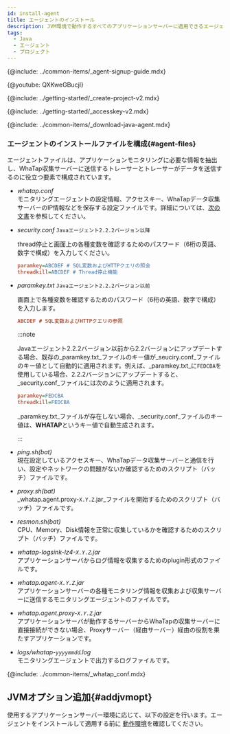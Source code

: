 ```yaml
---
id: install-agent
title: エージェントのインストール
description: JVM環境で動作するすべてのアプリケーションサーバーに適用できるエージェントのインストール方法を確認してください。
tags:
  - Java
  - エージェント
  - プロジェクト
---
```



{@include: ../common-items/_agent-signup-guide.mdx}

{@youtube: QXKweGBucjI}

{@include: ../getting-started/_create-project-v2.mdx}  

{@include: ../getting-started/_accesskey-v2.mdx} 

{@include: ../common-items/_download-java-agent.mdx}  

### エージェントのインストールファイルを構成{#agent-files}

エージェントファイルは、アプリケーションモニタリングに必要な情報を抽出し、WhaTap収集サーバーに送信するトレーサーとトレーサーがデータを送信するのに役立つ要素で構成されています。

-   _whatap.conf_<br/>
    モニタリングエージェントの設定情報、アクセスキー、WhaTapデータ収集サーバーのIP情報などを保存する設定ファイルです。詳細については、[次の文書](set-agent)を参照してください。

-   _security.conf_ `Javaエージェント2.2.2バージョン以降`

    thread停止と画面上の各種変数を確認するためのパスワード（6桁の英語、数字で構成）を入力してください。

    ```ini title='security.conf'
    paramkey=ABCDEF # SQL変数およびHTTPクエリの照会
    threadkill=ABCDEF # Thread停止機能
    ```

-   _paramkey.txt_ `Javaエージェント2.2.2バージョン以前`

    画面上で各種変数を確認するためのパスワード（6桁の英語、数字で構成）を入力します。

    ```ini title='paramkey.txt'
    ABCDEF # SQL変数およびHTTPクエリの参照
    ```

    :::note

    Javaエージェント2.2.2バージョン以前から2.2バージョンにアップデートする場合、既存の_paramkey.txt_ファイルのキー値が_seuciry.conf_ファイルのキー値として自動的に適用されます。例えば、_paramkey.txt_に`FEDCBA`を使用している場合、2.2.2バージョンにアップデートすると、_security.conf_ファイルには次のように適用されます。

    ```ini
    paramkey=FEDCBA
    threadkill=FEDCBA
    ```

    _paramkey.txt_ファイルが存在しない場合、_security.conf_ファイルのキー値は、**WHATAP**というキー値で自動生成されます。

    :::

-   _ping.sh(bat)_<br/>
    現在設定しているアクセスキー、WhaTapデータ収集サーバーと通信を行い、設定やネットワークの問題がないか確認するためのスクリプト（バッチ）ファイルです。

-   _proxy.sh(bat)_<br/>
    _whatap.agent.proxy-`X.Y.Z`.jar_ファイルを開始するためのスクリプト（バッチ）ファイルです。

-   _resmon.sh(bat)_<br/>
    CPU、Memory、Disk情報を正常に収集しているかを確認するためのスクリプト（バッチ）ファイルです。

-   _whatap-logsink-lz4-`X.Y.Z`.jar_<br/>
    アプリケーションサーバからログ情報を収集するためのplugin形式のファイルです。

-   _whatap.agent-`X.Y.Z`.jar_<br/>
    アプリケーションサーバーの各種モニタリング情報を収集および収集サーバーに送信するモニタリングエージェントのファイルです。

-   _whatap.agent.proxy-`X.Y.Z`.jar_<br/>
    アプリケーションサーバが動作するサーバーからWhaTapの収集サーバーに直接接続ができない場合、Proxyサーバー（経由サーバー）経由の役割を果たすアプリケーションです。

-   _logs/whatap-`yyyymmdd`.log_<br/>
    モニタリングエージェントで出力するログファイルです。

{@include: ../common-items/_whatap_conf.mdx}

## JVMオプション追加{#addjvmopt}

使用するアプリケーションサーバー環境に応じて、以下の設定を行います。エージェントをインストールして適用する前に [動作環境](supported-spec)を確認してください。

<DocCardList/>
